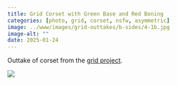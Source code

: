 ```yaml
---
title: Grid Corset with Green Base and Red Boning
categories: [photo, grid, corset, nsfw, asymmetric]
image: ../www/images/grid-outtakes/b-sides/4-1b.jpg
image-alt: ""
date: 2025-01-24
---
```


Outtake of corset from the [grid project](/posts/2025-01-27_grid-project.html).

![](../www/images/grid-outtakes/b-sides/4-1b.jpg)

